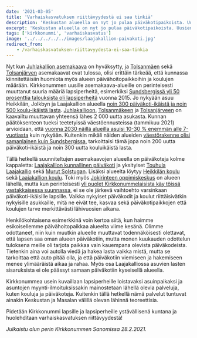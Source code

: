 ```yaml
---
date: '2021-03-05'
title: 'Varhaiskasvatuksen riittävyydestä ei saa tinkiä'
description: 'Keskustan alueella on nyt jo pulaa päiväkotipaikoista. Uusien asemakaavojen myötä tarve tulee vain kasvamaan, eikä Jokirinne ole siihen vastaus. Kunnassa pitää huolehtia varhaiskasvatuspaikkojen riittävyydestä!'
excerpt: 'Keskustan alueella on nyt jo pulaa päiväkotipaikoista. Uusien asemakaavojen myötä tarve tulee vain kasvamaan, eikä Jokirinne ole siihen vastaus. Kunnassa pitää huolehtia varhaiskasvatuspaikkojen riittävyydestä!'
tags: ['kirkkonummi', 'varhaiskasvatus']
image: '../../../../../images/laajakallion-paivakoti.jpg'
redirect_from:
    - /varhaiskasvatuksen-riittavyydesta-ei-saa-tinkia
---
```



Nyt kun [Juhlakallion asemakaava](https://www.kirkkonummi.fi/13800-juhlakallio) on hyväksytty, ja [Tolsanmäen](https://www.kirkkonummi.fi/13900-tolsanmaki) sekä [Tolsanjärven](https://www.kirkkonummi.fi/14100-tolsanjarvi) asemakaavat ovat tulossa, olisi erittäin tärkeää, että kunnassa kiinnitettäisiin huomiota myös alueen päivähoitopaikkoihin ja koulujen määrään. Kirkkonummen uusille asemakaava-alueille on perinteisesti muuttanut suuria määriä lapsiperheitä, esimerkiksi [Sundsbergissä yli 50 prosenttia talouksista oli lapsiperheitä](https://www.stat.fi/tietotrendit/artikkelit/2017/paavo-nayttaa-missa-asuvat-lapsiperheet/) vuonna 2015. Jo nykyään asuu Heikkilän, Jolkbyn ja Laajakallion alueella [noin 300 päiväkoti-ikäistä ja noin 500 koulu-ikäistä lasta](https://www.kirkkonummi.fi/vaesto-tilastoalueittain). [Juhlakallioon](https://www.kirkkonummi.fi/library/files/5c6a6b69c910588b1800042c/Selostus3346_Juhlakallio.pdf#page=8), [Tolsanmäkeen](https://www.kirkkonummi.fi/library/files/5ad9bd47c91058399c000fe1/3299_Tolsanm_ki_selostus_p_ivitetty_khn_k_sittelypvm.pdf#page=8) ja [Tolsanjärveen](https://www.kirkkonummi.fi/library/files/5e462fe9c91058943e000319/Selostus_3391Tolsanj_rvi.pdf#page=7) on kaavailtu muuttavan yhteensä lähes 2 000 uutta asukasta. Kunnan päätöksenteon tueksi teetetyissä väestöennusteissa (tammikuu 2021) arvioidaan, että [vuonna 2030 näillä alueilla asuisi 10-30 % enemmän alle 7-vuotiasta](http://kirkkonummi.oncloudos.com/kokous/2021663-5-45961.PDF#page=25) kuin nykyään. Kuitenkin mikäli näiden alueiden [väestörakenne olisi samanlainen kuin Sundsbergissa](https://www.kirkkonummi.fi/vaesto-tilastoalueittain), tarkoittaisi tämä jopa noin 200 uutta päiväkoti-ikäistä ja noin 300 uutta kouluikäistä lasta.

Tällä hetkellä suunniteltujen asemakaavojen alueella on päiväkoteja kolme kappaletta: [Laajakallion kunnallinen päiväkoti](https://www.kirkkonummi.fi/laajakallion-paivakoti) ja yksityiset [Touhula Laajakallio](https://touhula.fi/paivakoti/kirkkonummi-touhula-laajakallio/) sekä [Murut Solstugan](https://www.paivakotimurut.fi/solstugan/). Lisäksi alueelta löytyy [Heikkilän koulu](https://www.kirkkonummi.fi/heikkilan-koulu-1) sekä [Laajakallion koulu](https://www.kirkkonummi.fi/laajakallion-koulu-1). Toki myös [Jokirinteen oppimiskeskus](https://www.kirkkonummi.fi/tulevat-jokirinteen-oppimiskeskus) on alueen lähellä, mutta kun perinteisesti [yli puolet Kirkkonummelaisista käy töissä vastakkaisessa suunnassa](https://www.hsy.fi/globalassets/ilmanlaatu-ja-ilmasto/tiedostot/sukkulointikatsaus_2016.pdf#page=2), ei se ole järkevä vaihtoehto varsinkaan päiväkoti-ikäisille lapsille. Vaikka nykyiset päiväkodit ja koulut riittäisivätkin nykyisille asukkaille, mitä ne eivät tee, kasvaa sekä päiväkotipaikkojen että koulujen tarve merkittävästi lähivuosien aikana.

<KeskustanAlueenPaivakodit
    alt="Keskustan alueen päiväkodit kartalla"
    caption="Keskustan alueen päiväkodit"
    link="https://www.google.com/maps/d/edit?mid=1SZ08xDzVf1yiLYInxPr0vPYrXR2gAAf5&usp=sharing"
/>

Henkilökohtaisena esimerkkinä voin kertoa siitä, kun haimme esikoisellemme päivähoitopaikkaa alueelta viime kesänä. Olimme odottaneet, niin kuin muutkin alueelle muuttavat todennäköisesti olettavat, että lapsen saa oman alueen päiväkotiin, mutta monen kuukauden odottelun tuloksena meille oli tarjota paikkaa vain kauempana olevista päiväkodeista. Tietenkin aina voi autolla viedä ja hakea lasta vaikka mistä, mutta se tarkoittaa että auto pitää olla, ja että päiväkotiin viemiseen ja hakemiseen menee ylimääräistä aikaa ja rahaa. Myös osa Laajakalliossa asuvien lasten sisaruksista ei ole päässyt samaan päiväkotiin kyseisellä alueella.

Kirkkonummea usein kuvaillaan lapsiperheille loistavaksi asuinpaikaksi ja asuntojen myynti-ilmoituksissakin mainostetaan lähellä olevia palveluja, kuten kouluja ja päiväkoteja. Kuitenkin tällä hetkellä nämä palvelut tuntuvat ainakin Keskustan ja Masalan välillä olevan lähinnä teoreettisia.

Pidetään Kirkkonummi lapsille ja lapsiperheille ystävällisenä kuntana ja huolehditaan varhaiskasvatuksen riittävyydestä!

_Julkaistu alun perin Kirkkonummen Sanomissa 28.2.2021._
